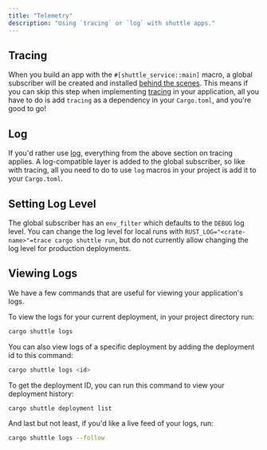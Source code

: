 ```yaml
---
title: "Telemetry"
description: "Using `tracing` or `log` with shuttle apps."
---
```


## Tracing

When you build an app with the `#[shuttle_service::main]` macro, a global subscriber will be created and installed
[behind the scenes](https://github.com/shuttle-hq/shuttle/blob/001dbcfcf47066713598f00a98f4972de450ff3b/codegen/src/main/mod.rs#L237-L245).
This means if you can skip this step when implementing [tracing](https://docs.rs/tracing/latest/tracing/) in your application, 
all you have to do is add `tracing` as a dependency in your `Cargo.toml`, and you're good to go!

## Log

If you'd rather use [log](https://docs.rs/log/latest/log/), everything from the above section on tracing applies.
A log-compatible layer is added to the global subscriber, so like with tracing, all you need to do to use `log` macros
in your project is add it to your `Cargo.toml`.

## Setting Log Level

The global subscriber has an `env_filter` which defaults to the `DEBUG` log level. You can change the log level for local runs
with `RUST_LOG="<crate-name>"=trace cargo shuttle run`, but do not currently allow changing the log level for production deployments.

## Viewing Logs

We have a few commands that are useful for viewing your application's logs. 

To view the logs for your current deployment, in your project directory run:

```bash
cargo shuttle logs
```

You can also view logs of a specific deployment by adding the deployment id to this command:

```bash
cargo shuttle logs <id>
```

To get the deployment ID, you can run this command to view your deployment history:

```bash
cargo shuttle deployment list
```

And last but not least, if you'd like a live feed of your logs, run:
```bash
cargo shuttle logs --follow
```
